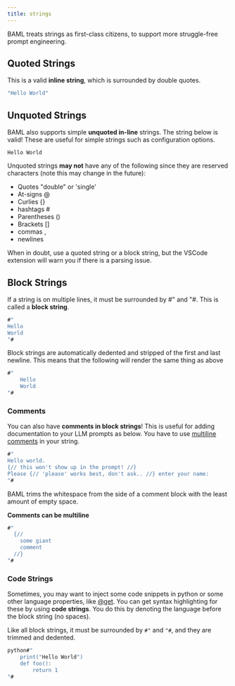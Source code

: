 ```yaml
---
title: strings
---
```


BAML treats strings as first-class citizens, to support more struggle-free prompt engineering.

## Quoted Strings

This is a valid **inline string**, which is surrounded by double quotes.

```llvm
"Hello World"
```

## Unquoted Strings

BAML also supports simple **unquoted in-line** strings. The string below is valid! These are useful for simple strings such as configuration options.

```
Hello World
```

Unquoted strings **may not** have any of the following since they are reserved characters (note this may change in the future):

- Quotes "double" or 'single'
- At-signs @
- Curlies {}
- hashtags #
- Parentheses ()
- Brackets []
- commas ,
- newlines

When in doubt, use a quoted string or a block string, but the VSCode extension will warn you if there is a parsing issue.

## Block Strings

If a string is on multiple lines, it must be surrounded by #" and "#. This is called a **block string**.

```llvm
#"
Hello
World
"#
```

Block strings are automatically dedented and stripped of the first and last newline. This means that the following will render the same thing as above

```llvm
#"
    Hello
    World
"#
```

### Comments

You can also have **comments in block strings**! This is useful for adding documentation to your LLM prompts as below. You have to use [multiline comments](/v3/syntax/comments#multiline-comments) in your string.

```llvm
#"
Hello world.
{// this won't show up in the prompt! //}
Please {// 'please' works best, don't ask.. //} enter your name:
"#
```

BAML trims the whitespace from the side of a comment block with the least amount of empty space.

**Comments can be multiline**

```rust
#"
  {//
    some giant
    comment
  //}
"#
```

### Code Strings

Sometimes, you may want to inject some code snippets in python or some other language properties, like [@get](/v3/syntax/class#get). You can get syntax highlighting for these by using **code strings**. You do this by denoting the language before the block string (no spaces).

Like all block strings, it must be surrounded by `#"` and `"#`, and they are trimmed and dedented.

```llvm
python#"
    print("Hello World")
    def foo():
        return 1
"#
```
